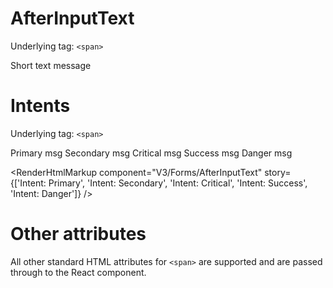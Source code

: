 
<Meta title="V3/Forms/AfterInputText" component={AfterInputText} />

# AfterInputText

Underlying tag: `<span>`

<Canvas>
  <Story name="Default Usage">
    <AfterInputText>Short text message</AfterInputText>
  </Story>
</Canvas>

<RenderHtmlMarkup component="V3/Forms/AfterInputText" story="Default Usage" />

# Intents

Underlying tag: `<span>`

<Canvas>
  <Story name="Intent: Primary">
    <AfterInputText intent="primary">Primary msg</AfterInputText>
  </Story>
  <Story name="Intent: Secondary">
    <AfterInputText intent="secondary">Secondary msg</AfterInputText>
  </Story>
  <Story name="Intent: Critical">
    <AfterInputText intent="critical">Critical msg</AfterInputText>
  </Story>
  <Story name="Intent: Success">
    <AfterInputText intent="success">Success msg</AfterInputText>
  </Story>
  <Story name="Intent: Danger">
    <AfterInputText intent="danger">Danger msg</AfterInputText>
  </Story>
</Canvas>

<RenderHtmlMarkup
  component="V3/Forms/AfterInputText"
  story={['Intent: Primary', 'Intent: Secondary', 'Intent: Critical', 'Intent: Success', 'Intent: Danger']}
/>

# Other attributes

All other standard HTML attributes for `<span>` are supported and are passed through to the React component.
